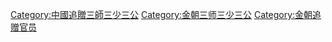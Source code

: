 [[Category:中國追贈三師三少三公|Category:中國追贈三師三少三公]]
[[Category:金朝三师三少三公|Category:金朝三师三少三公]]
[[Category:金朝追赠官员|Category:金朝追赠官员]]